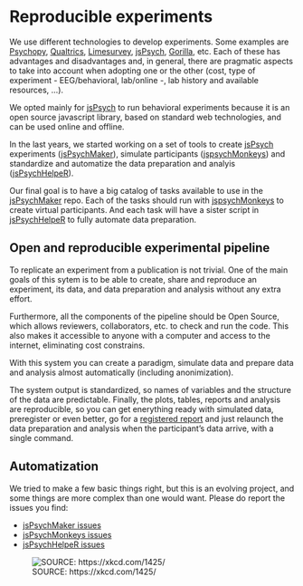 # Reproducible experiments {#intro}

We use different technologies to develop experiments. Some examples are [Psychopy](https://www.psychopy.org/), [Qualtrics](https://www.qualtrics.com/), [Limesurvey](https://www.limesurvey.org/), [jsPsych](https://www.jspsych.org/plugins/jspsych-preload/), [Gorilla](https://gorilla.sc/), etc. Each of these has advantages and disadvantages and, in general, there are pragmatic aspects to take into account when adopting one or the other (cost, type of experiment - EEG/behavioral, lab/online -, lab history and available resources, ...).  

We opted mainly for [jsPsych](https://www.jspsych.org/) to run behavioral experiments because it is an open source javascript library, based on standard web technologies, and can be used online and offline.  

In the last years, we started working on a set of tools to create [jsPsych](https://www.jspsych.org/) experiments ([jsPsychMaker](https://github.com/gorkang/jsPsychMaker)), simulate participants ([jspsychMonkeys](https://github.com/gorkang/jsPsychMonkeys)) and standardize and automatize the data preparation and analyis ([jsPsychHelpeR](https://github.com/gorkang/jsPsychHelpeR)).  

Our final goal is to have a big catalog of tasks available to use in the [jsPsychMaker](https://github.com/gorkang/jsPsychMaker) repo. Each of the tasks should run with [jspsychMonkeys](https://github.com/gorkang/jsPsychMonkeys) to create virtual participants. And each task will have a sister script in [jsPsychHelpeR](https://github.com/gorkang/jsPsychHelpeR) to fully automate data preparation.  


## Open and reproducible experimental pipeline

To replicate an experiment from a publication is not trivial. One of the main goals of this sytem is to be able to create, share and reproduce an experiment, its data, and data preparation and analysis without any extra effort.  

Furthermore, all the components of the pipeline should be Open Source, which allows reviewers, collaborators, etc. to check and run the code. This also makes it accessible to anyone with a computer and access to the internet, eliminating cost constrains.  

With this system you can create a paradigm, simulate data and prepare data and analysis almost automatically (including anonimization).  

The system output is standardized, so names of variables and the structure of the data are predictable. Finally, the plots, tables, reports and analysis are reproducible, so you can get enerything ready with simulated data, preregister or even better, go for a [registered report](https://www.cos.io/initiatives/registered-reports) and just relaunch the data preparation and analysis when the participant's data arrive, with a single command.  


## Automatization

We tried to make a few basic things right, but this is an evolving project, and some things are more complex than one would want. Please do report the issues you find:

- [jsPsychMaker issues](https://github.com/gorkang/jsPsychMaker)
- [jsPsychMonkeys issues](https://github.com/gorkang/jsPsychMonkeys/issues)
- [jsPsychHelpeR issues](https://github.com/gorkang/jsPsychHelpeR/issues)


![SOURCE: https://xkcd.com/1425/](img/xkcd-tasks.png)

